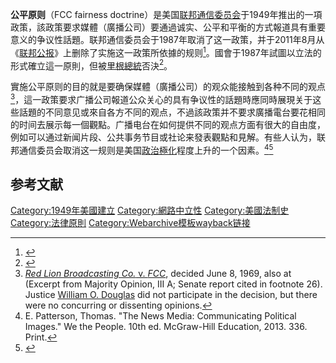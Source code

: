'''公平原则'''（FCC fairness doctrine）是美国[[联邦通信委员会|联邦通信委员会]]于1949年推出的一項政策，該政策要求媒體（廣播公司）要通過诚实、公平和平衡的方式報道具有重要意义的争议性話題。联邦通信委员会于1987年取消了这一政策，并于2011年8月从《[[联邦公报|联邦公报]]》上删除了实施这一政策所依據的规则<ref name="Finally">{{Cite web|title=FCC finally kills off fairness doctrine|url=http://www.politico.com/news/stories/0811/61851.html|author=Boliek|date=August 22, 2011|first=Brooks|work=Politico}}</ref>。國會于1987年試圖以立法的形式確立這一原則，但被[[罗纳德·里根|里根總統]]否決<ref>{{Cite web|title=The Fairness in Broadcasting Act of 1987, S. 742 & H.R. 1934, 100th Cong., 1st Sess.|url=https://www.congress.gov/bill/100th-congress/house-bill/1934|author=The Congress}}</ref>。

實施公平原则的目的就是要确保媒體（廣播公司）的观众能接触到各种不同的观点<ref name="RedLion">[http://www.epic.org/free_speech/red_lion.html ''Red Lion Broadcasting Co.'' v. ''FCC''], decided June 8, 1969, also at {{Ussc|395|367|1969}} (Excerpt from Majority Opinion, III A; Senate report cited in footnote 26). Justice [[威廉·道格拉斯|William O. Douglas]] did not participate in the decision, but there were no concurring or dissenting opinions.</ref>，這一政策要求广播公司報道公众关心的具有争议性的話題時應同時展現关于这些話題的不同意见或來自各方不同的观点，不過該政策并不要求廣播電台要花相同的时间去展示每一個觀點。广播电台在如何提供不同的观点方面有很大的自由度，例如可以通过新闻片段、公共事务节目或社论来發表觀點和見解。有些人认为，联邦通信委员会取消这一规则是美国[[政治極化|政治極化]]程度上升的一个因素。<ref>E. Patterson, Thomas. "The News Media: Communicating Political Images." We the People. 10th ed. McGraw-Hill Education, 2013. 336. Print.</ref><ref>{{Cite news|author=Rendall|first=Steve|title=The Fairness Doctrine: How We Lost it, and Why We Need it Back|publisher=Extra!|date=January 1, 2005|url=http://fair.org/extra/the-fairness-doctrine/|accessdate=October 2, 2017}}</ref>

== 参考文献 ==
{{Reflist|2}}

[[Category:1949年美國建立|Category:1949年美國建立]]
[[Category:網路中立性|Category:網路中立性]]
[[Category:美國法制史|Category:美國法制史]]
[[Category:法律原則|Category:法律原則]]
[[Category:Webarchive模板wayback链接|Category:Webarchive模板wayback链接]]